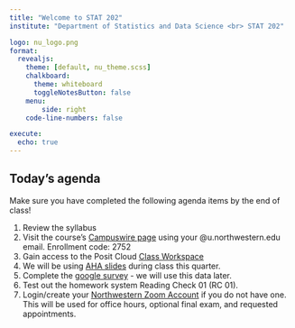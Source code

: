 ```yaml
---
title: "Welcome to STAT 202"
institute: "Department of Statistics and Data Science <br> STAT 202"

logo: nu_logo.png
format: 
  revealjs:
    theme: [default, nu_theme.scss]
    chalkboard:
      theme: whiteboard
      toggleNotesButton: false
    menu:
        side: right
    code-line-numbers: false

execute:
  echo: true
---
```


## Today's agenda {.scrollable}

Make sure you have completed the following agenda items by the end of class!

1.  Review the syllabus
2.  Visit the course's [Campuswire page](https://campuswire.com/p/G94567F0C) using your @u.northwestern.edu email. Enrollment code: 2752
3.  Gain access to the Posit Cloud [Class Workspace](https://posit.cloud/spaces/321338/join?access_code=U7NvtBZJiVKqaJJtZr0-BFeZ2DL5O8ez2uB9KUkc)
4.  We will be using [AHA slides](https://ahaslides.com) during class this quarter.
5.  Complete the [google survey](https://forms.gle/JntwkRXZbZResoWk6) - we will use this data later.
6.  Test out the homework system Reading Check 01 (RC 01).
7.  Login/create your [Northwestern Zoom Account](https://northwestern.zoom.us/) if you do not have one. This will be used for office hours, optional final exam, and requested appointments.
